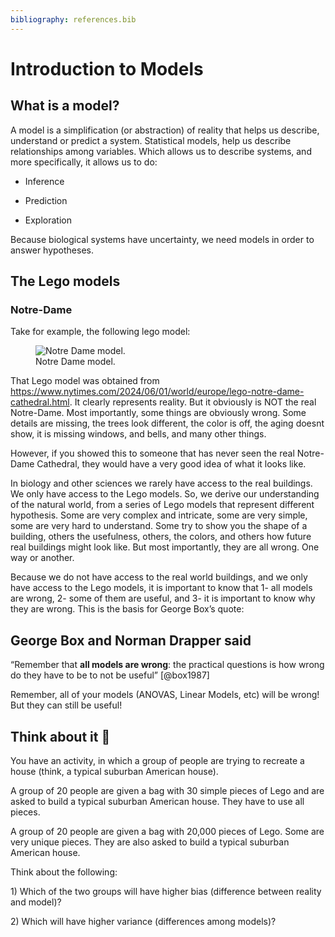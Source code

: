 ```yaml
---
bibliography: references.bib
---
```


# Introduction to Models

## What is a model?

A model is a simplification (or abstraction) of reality that helps us describe, understand or predict a system. Statistical models, help us describe relationships among variables. Which allows us to describe systems, and more specifically, it allows us to do:

-   Inference

-   Prediction

-   Exploration

Because biological systems have uncertainty, we need models in order to answer hypotheses.

## The Lego models

### Notre-Dame

Take for example, the following lego model:

![Notre Dame model.](img/lm/notre.jpg)

That Lego model was obtained from <https://www.nytimes.com/2024/06/01/world/europe/lego-notre-dame-cathedral.html>. It clearly represents reality. But it obviously is NOT the real Notre-Dame. Most importantly, some things are obviously wrong. Some details are missing, the trees look different, the color is off, the aging doesnt show, it is missing windows, and bells, and many other things.

However, if you showed this to someone that has never seen the real Notre-Dame Cathedral, they would have a very good idea of what it looks like.

In biology and other sciences we rarely have access to the real buildings. We only have access to the Lego models. So, we derive our understanding of the natural world, from a series of Lego models that represent different hypothesis. Some are very complex and intricate, some are very simple, some are very hard to understand. Some try to show you the shape of a building, others the usefulness, others, the colors, and others how future real buildings might look like. But most importantly, they are all wrong. One way or another.

Because we do not have access to the real world buildings, and we only have access to the Lego models, it is important to know that 1- all models are wrong, 2- some of them are useful, and 3- it is important to know why they are wrong. This is the basis for George Box's quote:

::: callout-note
## George Box and Norman Drapper said

"Remember that **all models are wrong**: the practical questions is how wrong do they have to be to not be useful" [@box1987]

Remember, all of your models (ANOVAS, Linear Models, etc) will be wrong! But they can still be useful!
:::

::: callout-tip
## Think about it 🧠

You have an activity, in which a group of people are trying to recreate a house (think, a typical suburban American house).

A group of 20 people are given a bag with 30 simple pieces of Lego and are asked to build a typical suburban American house. They have to use all pieces.

A group of 20 people are given a bag with 20,000 pieces of Lego. Some are very unique pieces. They are also asked to build a typical suburban American house.

Think about the following:

1\) Which of the two groups will have higher bias (difference between reality and model)?

2\) Which will have higher variance (differences among models)?
:::
